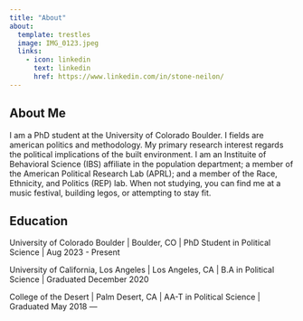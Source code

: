 ```yaml
---
title: "About"
about:
  template: trestles
  image: IMG_0123.jpeg
  links:
    - icon: linkedin
      text: linkedin
      href: https://www.linkedin.com/in/stone-neilon/
---
```


## About Me

I am a PhD student at the University of Colorado Boulder. I fields are american politics and methodology. My primary research interest regards the political implications of the built environment. I am an Instituite of Behavioral Science (IBS) affiliate in the population department; a member of the American Political Research Lab (APRL); and a member of the Race, Ethnicity, and Politics (REP) lab. When not studying, you can find me at a music festival, building legos, or attempting to stay fit.

## Education

University of Colorado Boulder | Boulder, CO |
PhD Student in Political Science | Aug 2023 - Present

University of California, Los Angeles | Los Angeles, CA |
B.A in Political Science | Graduated December 2020

College of the Desert | Palm Desert, CA | 
AA-T in Political Science | Graduated May 2018
---
